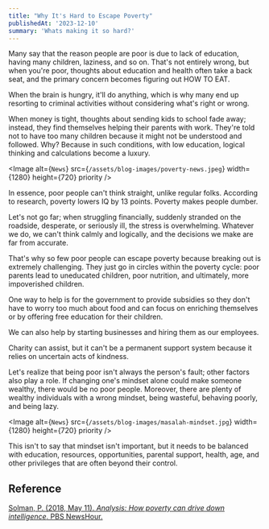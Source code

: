 ```yaml
---
title: "Why It's Hard to Escape Poverty"
publishedAt: '2023-12-10'
summary: 'Whats making it so hard?'
---
```


Many say that the reason people are poor is due to lack of education, having many children, laziness, and so on. That's not entirely wrong, but when you're poor, thoughts about education and health often take a back seat, and the primary concern becomes figuring out HOW TO EAT.

When the brain is hungry, it'll do anything, which is why many end up resorting to criminal activities without considering what's right or wrong.

When money is tight, thoughts about sending kids to school fade away; instead, they find themselves helping their parents with work. They're told not to have too many children because it might not be understood and followed. Why? Because in such conditions, with low education, logical thinking and calculations become a luxury.

<Image
  alt={`News`}
  src={`/assets/blog-images/poverty-news.jpeg`}
  width={1280}
  height={720}
  priority
/>

In essence, poor people can't think straight, unlike regular folks. According to research, poverty lowers IQ by 13 points. Poverty makes people dumber.

Let's not go far; when struggling financially, suddenly stranded on the roadside, desperate, or seriously ill, the stress is overwhelming. Whatever we do, we can't think calmly and logically, and the decisions we make are far from accurate.

That's why so few poor people can escape poverty because breaking out is extremely challenging. They just go in circles within the poverty cycle: poor parents lead to uneducated children, poor nutrition, and ultimately, more impoverished children.

One way to help is for the government to provide subsidies so they don't have to worry too much about food and can focus on enriching themselves or by offering free education for their children.

We can also help by starting businesses and hiring them as our employees.

Charity can assist, but it can't be a permanent support system because it relies on uncertain acts of kindness.

Let's realize that being poor isn't always the person's fault; other factors also play a role. If changing one's mindset alone could make someone wealthy, there would be no poor people. Moreover, there are plenty of wealthy individuals with a wrong mindset, being wasteful, behaving poorly, and being lazy.

<Image
  alt={`News`}
  src={`/assets/blog-images/masalah-mindset.jpg`}
  width={1280}
  height={720}
  priority
/>

This isn't to say that mindset isn't important, but it needs to be balanced with education, resources, opportunities, parental support, health, age, and other privileges that are often beyond their control.

## Reference
[Solman, P. (2018, May 11). *Analysis: How poverty can drive down intelligence*. PBS NewsHour.](https://www.pbs.org/newshour/amp/economy/making-sense/analysis-how-poverty-can-drive-down-intelligence)
